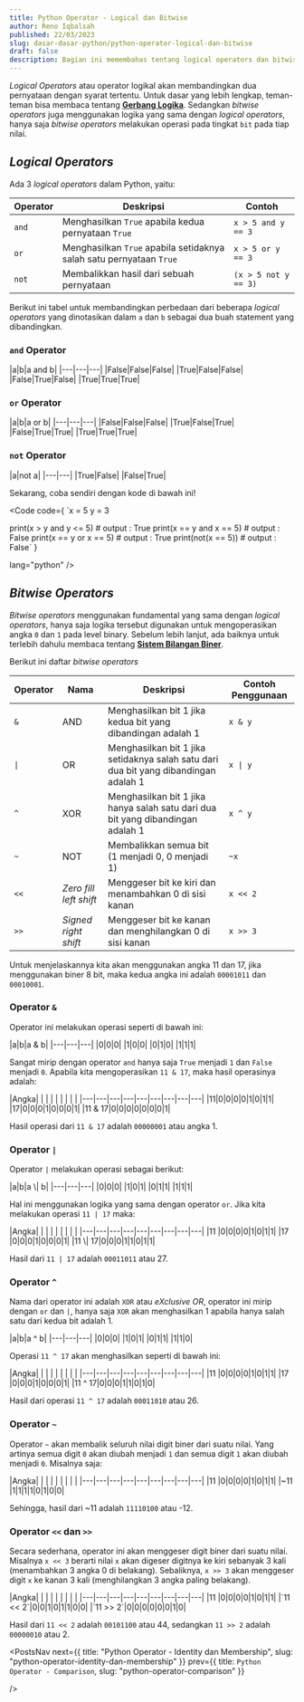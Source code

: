 ```yaml
---
title: Python Operator - Logical dan Bitwise
author: Reno Iqbalsah
published: 22/03/2023
slug: dasar-dasar-python/python-operator-logical-dan-bitwise
draft: false
description: Bagian ini memembahas tentang logical operators dan bitwise operators dalam bahasa pemrograman Python
---
```



_Logical Operators_ atau operator logikal akan membandingkan dua pernyataan dengan syarat tertentu. Untuk dasar yang lebih lengkap, teman-teman bisa membaca tentang [**Gerbang Logika**](https://id.wikipedia.org/wiki/Gerbang_logika).
Sedangkan _bitwise operators_ juga menggunakan logika yang sama dengan _logical operators_, hanya saja _bitwise operators_ melakukan operasi pada tingkat `bit` pada tiap nilai.

## _Logical Operators_

Ada 3 _logical operators_ dalam Python, yaitu:

|Operator|Deskripsi|Contoh|
|---|---|---|
|`and`|Menghasilkan `True` apabila kedua pernyataan `True`|`x > 5 and y == 3`|
|`or`|Menghasilkan `True` apabila setidaknya salah satu pernyataan `True`|`x > 5 or y == 3`|
|`not`|Membalikkan hasil dari sebuah pernyataan|`(x > 5 not y == 3)`|

Berikut ini tabel untuk membandingkan perbedaan dari beberapa _logical operators_ yang dinotasikan dalam `a` dan `b` sebagai
dua buah statement yang dibandingkan.

### `and` Operator

<div class="special-table"></div>
|a|b|a and b|
|---|---|---|
|False|False|False|
|True|False|False|
|False|True|False|
|True|True|True|

### `or` Operator

<div class="special-table"></div>
|a|b|a or b|
|---|---|---|
|False|False|False|
|True|False|True|
|False|True|True|
|True|True|True|

### `not` Operator

<div class="special-table"></div>
|a|not a|
|---|---|
|True|False|
|False|True|

Sekarang, coba sendiri dengan kode di bawah ini!

<Code
code={
`x = 5
y = 3

print(x > y and y <= 5) # output : True
print(x == y and x == 5) # output : False
print(x == y or x == 5) # output : True
print(not(x == 5)) # output : False`
}

lang="python"
/>

## _Bitwise Operators_

_Bitwise operators_ menggunakan fundamental yang sama dengan _logical operators_, hanya saja logika tersebut digunakan untuk mengoperasikan angka `0` dan `1` pada 
level binary. Sebelum lebih lanjut, ada baiknya untuk terlebih dahulu membaca tentang [**Sistem Bilangan Biner**](https://id.wikipedia.org/wiki/Sistem_bilangan_biner).

Berikut ini daftar _bitwise operators_

|Operator|Nama|Deskripsi|Contoh Penggunaan|
|---|---|---|---|
|`&`|AND|Menghasilkan bit 1 jika kedua bit yang dibandingan adalah 1|`x & y`|
|`\|`|OR|Menghasilkan bit 1 jika setidaknya salah satu dari dua bit yang dibandingan adalah 1|`x \| y`|
|`^`|XOR|Menghasilkan bit 1 jika hanya salah satu dari dua bit yang dibandingan adalah 1|`x ^ y`|
|`~`|NOT|Membalikkan semua bit (1 menjadi 0, 0 menjadi 1)|`~x`|
|`<<`|_Zero fill left shift_|Menggeser bit ke kiri dan menambahkan 0 di sisi kanan|`x << 2`|
|`>>`|_Signed right shift_|Menggeser bit ke kanan dan menghilangkan 0 di sisi kanan|`x >> 3`|

Untuk menjelaskannya kita akan menggunakan angka 11 dan 17, jika menggunakan biner 8 bit, maka kedua angka ini adalah `00001011` dan `00010001`.

### Operator `&`

Operator ini melakukan operasi seperti di bawah ini:

<div class="special-table"></div>
|a|b|a & b|
|---|---|---|
|0|0|0|
|1|0|0|
|0|1|0|
|1|1|1|

Sangat mirip dengan operator `and` hanya saja `True` menjadi `1` dan `False` menjadi `0`. Apabila kita mengoperasikan `11 & 17`, maka hasil operasinya adalah:

<div class="special-table"></div>
|Angka| | | | | | | | |
|---|---|---|---|---|---|---|---|---|
|11|0|0|0|0|1|0|1|1|
|17|0|0|0|1|0|0|0|1|
|11 & 17|0|0|0|0|0|0|0|1|

Hasil operasi dari `11 & 17` adalah `00000001` atau angka 1.

### Operator `|`

Operator `|` melakukan operasi sebagai berikut:

<div class="special-table"></div>
|a|b|a \| b|
|---|---|---|
|0|0|0|
|1|0|1|
|0|1|1|
|1|1|1|

Hal ini menggunakan logika yang sama dengan operator `or`. Jika kita melakukan operasi `11 | 17` maka:

<div class="special-table"></div>
|Angka| | | | | | | | |
|---|---|---|---|---|---|---|---|---|
|11      |0|0|0|0|1|0|1|1|
|17      |0|0|0|1|0|0|0|1|
|11 \| 17|0|0|0|1|1|0|1|1|

Hasil dari `11 | 17` adalah `00011011` atau 27.

### Operator `^`

Nama dari operator ini adalah `XOR` atau _eXclusive OR_, operator ini mirip dengan `or` dan `|`, hanya saja `XOR` akan menghasilkan 1 apabila hanya salah satu dari 
kedua bit adalah 1.

<div class="special-table"></div>
|a|b|a ^ b|
|---|---|---|
|0|0|0|
|1|0|1|
|0|1|1|
|1|1|0|

Operasi `11 ^ 17` akan menghasilkan seperti di bawah ini:

<div class="special-table"></div>
|Angka| | | | | | | | |
|---|---|---|---|---|---|---|---|---|
|11     |0|0|0|0|1|0|1|1|
|17     |0|0|0|1|0|0|0|1|
|11 ^ 17|0|0|0|1|1|0|1|0|

Hasil dari operasi `11 ^ 17` adalah `00011010` atau 26.

### Operator `~`

Operator `~` akan membalik seluruh nilai digit biner dari suatu nilai. Yang artinya semua digit `0` akan diubah menjadi `1` dan semua digit `1` akan diubah menjadi `0`. Misalnya saja:

<div class="special-table"></div>
|Angka| | | | | | | | |
|---|---|---|---|---|---|---|---|---|
|11     |0|0|0|0|1|0|1|1|
|~11    |1|1|1|1|0|1|0|0|

Sehingga, hasil dari ~11 adalah `11110100` atau -12.

### Operator `<<` dan `>>`

Secara sederhana, operator ini akan menggeser digit biner dari suatu nilai. Misalnya `x << 3` berarti nilai `x` akan digeser digitnya ke kiri sebanyak 3 kali (menambahkan 3 angka 0 di belakang).
Sebaliknya, `x >> 3` akan menggeser digit `x` ke kanan 3 kali (menghilangkan 3 angka paling belakang).

<div class="special-table"></div>
|Angka| | | | | | | | |
|---|---|---|---|---|---|---|---|---|
|11       |0|0|0|0|1|0|1|1|
|`11 << 2`|0|0|1|0|1|1|0|0|
|`11 >> 2`|0|0|0|0|0|0|1|0|

Hasil dari `11 << 2` adalah `00101100` atau 44, sedangkan `11 >> 2` adalah `00000010` atau 2.

<PostsNav
  next={{
    title: "Python Operator - Identity dan Membership",
    slug: "python-operator-identity-dan-membership"
  }}
  prev={{
    title: `Python Operator - Comparison`,
    slug: "python-operator-comparison"
  }}
  
/>